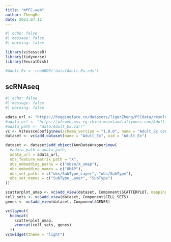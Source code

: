 ```yaml
---
title: "mPFC-web"
author: ZhengHu
date: 2023.07.12
---
```



```r
#| echo: false
#| message: false
#| warning: false

library(vitessceR)
library(tidyverse)
library(SeuratDisk)

#Adult.Ex <- readRDS('data/Adult.Ex.rds')
```



## scRNAseq

```r
#| echo: false
#| message: false
#| warning: false

adata_url <- "https://huggingface.co/datasets/TigerZheng/PFCdata/resolve/main/Adult_Ex.zarr"
#adata_url <- "https://pfcweb.oss-rg-china-mainland.aliyuncs.com/Adult_Ex.zarr"
#adata_path <- "data/Adult_Ex.zarr"
vc <- VitessceConfig$new(schema_version = "1.0.0", name = "Adult_Ex config")
dataset <- vc$add_dataset(name = "Adult_Ex", uid = "Adult_Ex")

dataset <- dataset$add_object(AnnDataWrapper$new(
  #adata_path = adata_path,
  adata_url = adata_url,
  obs_feature_matrix_path = "X",
  obs_embedding_paths = c("obsm/X_umap"),
  obs_embedding_names = c("UMAP"),
  obs_set_paths = c("obs/SubType_Layer", "obs/SubType"),
  obs_set_names = c("SubType_Layer", "SubType")
))

scatterplot_umap <- vc$add_view(dataset, Component$SCATTERPLOT, mapping = "UMAP")
cell_sets <- vc$add_view(dataset, Component$CELL_SETS)
genes <- vc$add_view(dataset, Component$GENES)

vc$layout(
  hconcat(
    scatterplot_umap,
    vconcat(cell_sets, genes)
  ))
vc$widget(theme = "light")
```













